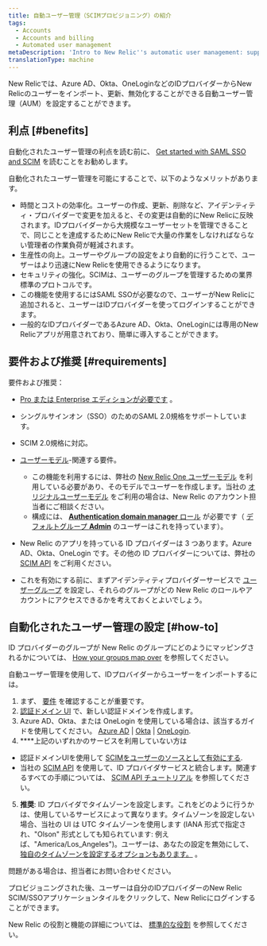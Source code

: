 ```yaml
---
title: 自動ユーザー管理（SCIMプロビジョニング）の紹介
tags:
  - Accounts
  - Accounts and billing
  - Automated user management
metaDescription: 'Intro to New Relic''s automatic user management: support for SCIM provisioning for OneLogin, Okta, Azure AD, and more.'
translationType: machine
---
```


New Relicでは、Azure AD、Okta、OneLoginなどのIDプロバイダーからNew Relicのユーザーをインポート、更新、無効化することができる自動ユーザー管理（AUM）を設定することができます。

## 利点 [#benefits]

自動化されたユーザー管理の利点を読む前に、 [Get started with SAML SSO and SCIM](/docs/accounts/accounts-billing/new-relic-one-user-management/introduction-saml-scim) を読むことをお勧めします。

自動化されたユーザー管理を可能にすることで、以下のようなメリットがあります。

* 時間とコストの効率化。ユーザーの作成、更新、削除など、アイデンティティ・プロバイダーで変更を加えると、その変更は自動的にNew Relicに反映されます。IDプロバイダーから大規模なユーザーセットを管理できることで、同じことを達成するためにNew Relicで大量の作業をしなければならない管理者の作業負荷が軽減されます。
* 生産性の向上。ユーザーやグループの設定をより自動的に行うことで、ユーザーはより迅速にNew Relicを使用できるようになります。
* セキュリティの強化。SCIMは、ユーザーのグループを管理するための業界標準のプロトコルです。
* この機能を使用するにはSAML SSOが必要なので、ユーザーがNew Relicに追加されると、ユーザーはIDプロバイダーを使ってログインすることができます。
* 一般的なIDプロバイダーであるAzure AD、Okta、OneLoginには専用のNew Relicアプリが用意されており、簡単に導入することができます。

## 要件および推奨 [#requirements]

要件および推奨：

* [Pro または Enterprise エディションが必要です](https://newrelic.com/pricing) 。

* シングルサインオン（SSO）のためのSAML 2.0規格をサポートしています。

* SCIM 2.0規格に対応。

* [ユーザーモデル](/docs/accounts/original-accounts-billing/original-users-roles/overview-user-models)-関連する要件。

  * この機能を利用するには、弊社の [New Relic One ユーザーモデル](/docs/accounts/original-accounts-billing/original-users-roles/overview-user-models) を利用している必要があり、そのモデルでユーザーを作成します。当社の [オリジナルユーザーモデル](/docs/accounts/original-accounts-billing/original-users-roles/overview-user-models) をご利用の場合は、New Relic のアカウント担当者にご相談ください。
  * 構成には、 [**Authentication domain manager** ロール](/docs/accounts/accounts-billing/new-relic-one-user-management/user-management-concepts/#roles) が必要です（ [デフォルトグループ **Admin**](/docs/accounts/accounts-billing/new-relic-one-user-management/user-management-concepts/#default-groups) のユーザーはこれを持っています）。

* New Relic のアプリを持っている ID プロバイダーは 3 つあります。Azure AD、Okta、OneLogin です。その他の ID プロバイダーについては、弊社の [SCIM API](/docs/accounts/accounts/automated-user-management/scim-support-automated-user-management) をご利用ください。

* これを有効にする前に、まずアイデンティティプロバイダーサービスで [ユーザーグループ](/docs/accounts/accounts/automated-user-management/roles-permissions-automated-user-management) を設定し、それらのグループがどの New Relic のロールやアカウントにアクセスできるかを考えておくとよいでしょう。

## 自動化されたユーザー管理の設定 [#how-to]

ID プロバイダーのグループが New Relic のグループにどのようにマッピングされるかについては、 [How your groups map over](/docs/accounts/accounts/automated-user-management/roles-permissions-automated-user-management) を参照してください。

自動ユーザー管理を使用して、IDプロバイダーからユーザーをインポートするには。

1. まず、 [要件](#requirements) を確認することが重要です。
2. [認証ドメイン UI](/docs/accounts/accounts-billing/new-relic-one-user-management/authentication-domains-saml-sso-scim-more/#ui) で、新しい認証ドメインを作成します。
3. Azure AD、Okta、または OneLogin を使用している場合は、該当するガイドを使用してください。 [Azure AD](/docs/azure-scimsso-application-configuration) \| [Okta](/docs/okta-scimsso-application-configuration) \| [OneLogin](/docs/onelogin-scimsso-application-configuration).
4. \*\*\*\*上記のいずれかのサービスを利用していない方は

* 認証ドメインUIを使用して [SCIMをユーザーのソースとして有効にする](/docs/accounts/accounts-billing/new-relic-one-user-management/authentication-domains-saml-sso-scim-more/#source-users).
* 当社の [SCIM API](/docs/accounts/accounts/automated-user-management/scim-support-automated-user-management) を使用して、ID プロバイダサービスと統合します。関連するすべての手順については、 [SCIM API チュートリアル](/docs/accounts/accounts/automated-user-management/tutorial-manage-users-groups-scim) を参照してください。

5. **推奨**: ID プロバイダでタイムゾーンを設定します。これをどのように行うかは、使用しているサービスによって異なります。タイムゾーンを設定しない場合、当社の UI は UTC タイムゾーンを使用します (IANA 形式で指定され、"Olson" 形式としても知られています: 例えば、"America/Los_Angeles")。ユーザーは、あなたの設定を無効にして、 [独自のタイムゾーンを設定するオプションもあります。](/docs/accounts/accounts-billing/general-account-settings/default-time-zone-setting) 。

問題がある場合は、担当者にお問い合わせください。

プロビジョニングされた後、ユーザーは自分のIDプロバイダーのNew Relic SCIM/SSOアプリケーションタイルをクリックして、New Relicにログインすることができます。

New Relic の役割と機能の詳細については、 [標準的な役割](/docs/accounts/accounts-billing/new-relic-one-user-management/user-management-concepts#standard-roles) を参照してください。
